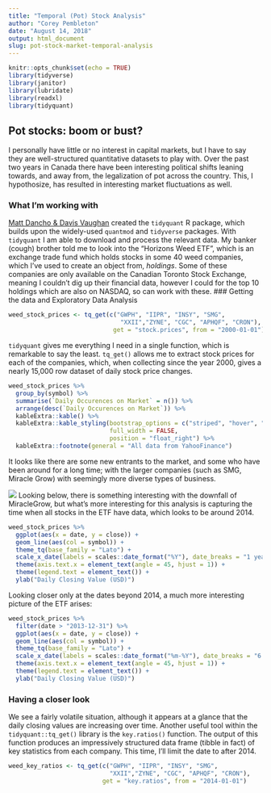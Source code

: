 ```yaml
---
title: "Temporal (Pot) Stock Analysis"
author: "Corey Pembleton"
date: "August 14, 2018"
output: html_document
slug: pot-stock-market-temporal-analysis
---
```


```r
knitr::opts_chunk$set(echo = TRUE)
library(tidyverse)
library(janitor)
library(lubridate)
library(readxl)
library(tidyquant)

```

## Pot stocks: boom or bust?

I personally have little or no interest in capital markets, but I have to say they are well-structured quantitative datasets to play with. Over the past two years in Canada there have been interesting political shifts leaning towards, and away from, the legalization of pot across the country. This, I hypothosize, has resulted in interesting market fluctuations as well. 

### What I'm working with

[Matt Dancho & Davis Vaughan](https://github.com/business-science/tidyquant) created the ```tidyquant``` R package, which builds upon the widely-used ```quantmod``` and ```tidyverse``` packages. With ```tidyquant``` I am able to download and process the relevant data. My banker (cough) brother told me to look into the "Horizons Weed ETF", which is an exchange trade fund which holds stocks in some 40 weed companies, which I've used to create an object from, *holdings*. Some of these companies are only available on the Canadian Toronto Stock Exchange, meaning I couldn't dig up their financial data, however I could for the top 10 holdings which are also on NASDAQ, so can work with these.
### Getting the data and Exploratory Data Analysis

```r
weed_stock_prices <- tq_get(c("GWPH", "IIPR", "INSY", "SMG",
                               "XXII","ZYNE", "CGC", "APHQF", "CRON"),
                             get = "stock.prices", from = "2000-01-01")
```

```tidyquant``` gives me everything I need in a single function, which is remarkable to say the least. ```tq_get()``` allows me to extract stock prices for each of the companies, which, when collecting since the year 2000, gives a nearly 15,000 row dataset of daily stock price changes.

```r
weed_stock_prices %>% 
  group_by(symbol) %>% 
  summarise(`Daily Occurences on Market` = n()) %>% 
  arrange(desc(`Daily Occurences on Market`)) %>% 
  kableExtra::kable() %>% 
  kableExtra::kable_styling(bootstrap_options = c("striped", "hover", "condensed", "responsive"), font_size = 10,
                            full_width = FALSE,
                            position = "float_right") %>% 
  kableExtra::footnote(general = "All data from YahooFinance")

```

It looks like there are some new entrants to the market, and some who have been around for a long time; with the larger companies (such as SMG, Miracle Grow) with seemingly more diverse types of business.

![](https://media.giphy.com/media/OzPmk5PUw4TRK/giphy.gif)
Looking below, there is something interesting with the downfall of MiracleGrow, but what's more interesting for this analysis is capturing the time when all stocks in the ETF have data, which looks to be around 2014.

```r
weed_stock_prices %>% 
  ggplot(aes(x = date, y = close)) +
  geom_line(aes(col = symbol)) +
  theme_tq(base_family = "Lato") +
  scale_x_date(labels = scales::date_format("%Y"), date_breaks = "1 year") +
  theme(axis.text.x = element_text(angle = 45, hjust = 1)) +
  theme(legend.text = element_text()) +
  ylab("Daily Closing Value (USD)")
```


Looking closer only at the dates beyond 2014, a much more interesting picture of the ETF arises: 

```r
weed_stock_prices %>%
  filter(date > "2013-12-31") %>% 
  ggplot(aes(x = date, y = close)) +
  geom_line(aes(col = symbol)) +
  theme_tq(base_family = "Lato") +
  scale_x_date(labels = scales::date_format("%m-%Y"), date_breaks = "6 months") +
  theme(axis.text.x = element_text(angle = 45, hjust = 1)) +
  theme(legend.text = element_text()) +
  ylab("Daily Closing Value (USD)")
```

### Having a closer look

We see a fairly volatile situation, although it appears at a glance that the daily closing values are increasing over time. Another useful tool within the ```tidyquant::tq_get()``` library is the ```key.ratios()``` function. The output of this function produces an impressively structured data frame (tibble in fact) of key statistics from each company. This time, I'll limit the date to after 2014.

```r
weed_key_ratios <- tq_get(c("GWPH", "IIPR", "INSY", "SMG",
                            "XXII","ZYNE", "CGC", "APHQF", "CRON"), 
                          get = "key.ratios", from = "2014-01-01")
```






